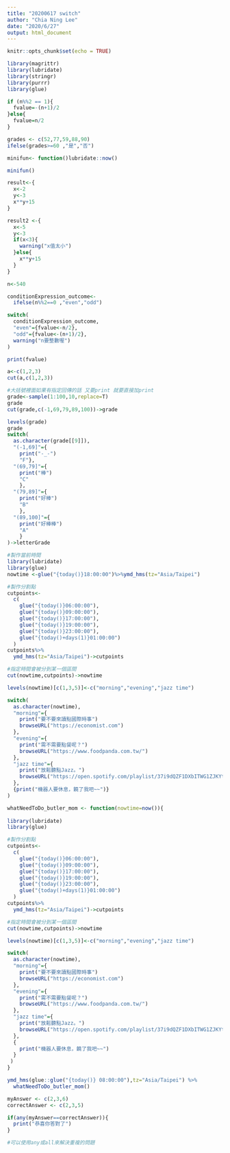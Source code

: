 ```yaml
---
title: "20200617 switch"
author: "Chia Ning Lee"
date: "2020/6/27"
output: html_document
---
```


```r
knitr::opts_chunk$set(echo = TRUE)
```


```r
library(magrittr)
library(lubridate)
library(stringr)
library(purrr)
library(glue)

```

```r
if (n%%2 == 1){
  fvalue=-(n+1)/2
}else{
  fvalue=n/2
}
```

```r
grades <- c(52,77,59,88,90)
ifelse(grades>=60 ,"是","否")
```
```r
minifun<- function()lubridate::now()

minifun()

```
```r
result<-{
  x<-2
  y<-3
  x**y+15
}

result2 <-{
  x<-5
  y<-3
  if(x<3){
    warning("x值太小")
  }else{
    x**y+15
  }
}
```

```r
n<-540

conditionExpression_outcome<-
  ifelse(n%%2==0 ,"even","odd")

switch(
  conditionExpression_outcome,
  "even"={fvalue<-n/2},
  "odd"={fvalue<-(n+1)/2},
  warning("n要整數喔")
)

print(fvalue)
```

```r
a<-c(1,2,3)
cut(a,c(1,2,3))
```

```r
#大括號裡面如果有指定回傳的話 又要print 就要直接加print
grade<-sample(1:100,10,replace=T)
grade
cut(grade,c(-1,69,79,89,100))->grade

levels(grade)
grade
switch(
  as.character(grade[[9]]),
  "(-1,69]"={
    print("-_-")
    "F"},
  "(69,79]"={
    print("棒")
    "C"
    },
  "(79,89]"={
    print("好棒")
    "B"
    },
  "(89,100]"={
    print("好棒棒")
    "A"
    }
)->letterGrade
```
```r
#製作當前時間
library(lubridate)
library(glue)
nowtime <-glue("{today()}18:00:00")%>%ymd_hms(tz="Asia/Taipei")

#製作分割點
cutpoints<-
  c(
    glue("{today()}06:00:00"),
    glue("{today()}09:00:00"),
    glue("{today()}17:00:00"),
    glue("{today()}19:00:00"),
    glue("{today()}23:00:00"),
    glue("{today()+days(1)}01:00:00")
  )
cutpoints%>%
  ymd_hms(tz="Asia/Taipei")->cutpoints

#指定時間會被分到某一個區間
cut(nowtime,cutpoints)->nowtime

levels(nowtime)[c(1,3,5)]<-c("morning","evening","jazz time")

switch(
  as.character(nowtime),
  "morning"={
    print("要不要來讀點國際時事")
    browseURL("https://economist.com")
  },
  "evening"={
    print("需不需要點餐呢？")
    browseURL("https://www.foodpanda.com.tw/")
  },
  "jazz time"={
    print("放鬆聽點Jazz。")
    browseURL("https://open.spotify.com/playlist/37i9dQZF1DXbITWG1ZJKYt")
  },
  {print("機器人要休息，饒了我吧~~")}
)
```

```r
whatNeedToDo_butler_mom <- function(nowtime=now()){
  
library(lubridate)
library(glue)

#製作分割點
cutpoints<-
  c(
    glue("{today()}06:00:00"),
    glue("{today()}09:00:00"),
    glue("{today()}17:00:00"),
    glue("{today()}19:00:00"),
    glue("{today()}23:00:00"),
    glue("{today()+days(1)}01:00:00")
  )
cutpoints%>%
  ymd_hms(tz="Asia/Taipei")->cutpoints

#指定時間會被分到某一個區間
cut(nowtime,cutpoints)->nowtime

levels(nowtime)[c(1,3,5)]<-c("morning","evening","jazz time")

switch(
  as.character(nowtime),
  "morning"={
    print("要不要來讀點國際時事")
    browseURL("https://economist.com")
  },
  "evening"={
    print("需不需要點餐呢？")
    browseURL("https://www.foodpanda.com.tw/")
  },
  "jazz time"={
    print("放鬆聽點Jazz。")
    browseURL("https://open.spotify.com/playlist/37i9dQZF1DXbITWG1ZJKYt")
  },
  {
    print("機器人要休息，饒了我吧~~")
  }
 )
}

ymd_hms(glue::glue("{today()} 08:00:00"),tz="Asia/Taipei") %>%
  whatNeedToDo_butler_mom()

```
```r
myAnswer <- c(2,3,6)
correctAnswer <- c(2,3,5)

if(any(myAnswer==correctAnswer)){
  print("恭喜你答對了")
}

#可以使用any或all來解決重複的問題

```

